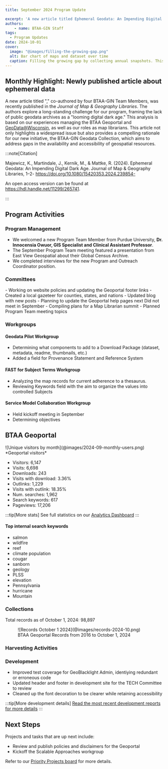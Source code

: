 ```yaml
---
title: September 2024 Program Update

excerpt: 'A new article titled Ephemeral Geodata: An Impending Digital Dark Age, co-authored by four BTAA-GIN Team Members, was recently published in the *Journal of Map & Geography Libraries*. The authors explore a long-standing challenge for our program, framing the lack of public geodata archives as a "ooming digital dark age.'
authors:
    - name: BTAA-GIN Staff
tags:
  - Program Updates
date: 2024-10-01
cover:
  image: "@images/filling-the-growing-gap.png"
  alt: Bar chart of maps and dataset over time
  caption: Filling the growing gap by collecting annual snapshots. This stepped temporal bar chart shows geospatial resources with the subject “Roads” for BTAA library-held maps, datasets available in data clearinghouses across the BTAA states, and the University of Wisconsin-Madison's Robinson Map Library collections as of April 202- (Illustration from the cited article.
---
```


<div class="monthly-highlight">

## Monthly Highlight: Newly published article about ephemeral data


A new article titled "[](https://doi.org/10.1080/15420353.2024.2398542)," co-authored by four BTAA-GIN Team Members, was recently published in the *Journal of Map & Geography Libraries*. The authors explore a long-standing challenge for our program, framing the lack of public geodata archives as a "looming digital dark age." This analysis is based on our experiences managing the BTAA Geoportal and [GeoData@Wisconsin](https://geodata.wisc.edu), as well as our roles as map librarians. This article not only highlights a widespread issue but also provides a compelling rationale for our new initiative, the BTAA-GIN Geodata Collection, which aims to address gaps in the availability and accessibility of geospatial resources.


:::note[Citation]

Majewicz, K., Martindale, J., Kernik, M., & Mattke, R. (2024). Ephemeral Geodata: An Impending Digital Dark Age. Journal of Map & Geography Libraries, 1–2- https://doi.org/10.1080/15420353.2024.239854- 

An open access version can be found at https://hdl.handle.net/11299/265741.

:::
</div>


## Program Activities

### Program Management

* We welcomed a new Program Team Member from Purdue University, **Dr. Innocensia Owuor, GIS Specialist and Clinical Assistant Professor**.
* The September Program Team meeting featured a presentation from East View Geospatial about their Global Census Archive.
* We completed interviews for the new Program and Outreach Coordinator position.


### Committees

<CardGrid>
  <Card title="TECHnology">
    - Working on website policies and updating the Geoportal footer links
    - Created a local gazeteer for counties, states, and nations
  </Card>

  <Card title="Community Engagement">
    - Updated blog with new posts
    - Planning to update the Geoportal help pages next
  </Card>

  <Card title="Knowledge">
    Did not meet in September
  </Card>

  <Card title="Coordination">
    - Compiling plans for a Map Librarian summit
    - Planned Program Team meeting topics
  </Card>
</CardGrid>

### Workgroups

<Card>

#### Geodata Pilot Workgroup

* Determining what components to add to a Download Package (dataset, metadata, readme, thumbnails, etc.)
* Added a field for Provenance Statement and Reference System

#### FAST for Subject Terms Workgroup

* Analyzing the map records for current adherence to a thesaurus.
* Reviewing Keywords field with the aim to organize the values into controlled Subjects

#### Service Model Collaboration Workgroup

* Held kickoff meeting in September
* Determining objectives	
	
</Card>


## BTAA Geoportal 

<TwoThirdsLayout>
<div slot="left">
![Unique visitors by month](@images/2024-09-monthly-users.png)
*Geoportal visitors*
</div>
<div slot="right">
<div class="compact-list">

* Visitors:	6,147
* Visits: 6,698
* Downloads: 243	 
* Visits with download: 3.36%	
* Outlinks: 1,229
* Visits with outlink: 18.35%
* Num. searches: 1,962
* Search keywords: 617
* Pageviews: 17,206
</div>
</div>
</TwoThirdsLayout>


:::tip[More stats]
See full statistics on our [Analytics Dashboard](https://tableau.umn.edu/t/UL/views/BTAAGeoportalusageMatomo/Monthlycharts?%3Aembed=y&%3AisGuestRedirectFromVizportal=y)
:::

#### Top internal search keywords
<ChipList class="not-content">

- salmon
- wildfire
- reef
- climate population
- cougar
- sanborn
- geology
- PLSS
- elevation
- Pennsylvania
- hurricane
- Mountain 

</ChipList>

### Collections

<p class="records-total">Total records as of October 1, 2024: 98,897</p>

<figure markdown="span">
  ![Records October 1 2024](@images/records-2024-10.png)
  <figcaption>BTAA Geoportal Records from 2016 to 
October 1, 2024</figcaption>
</figure>


###  Harvesting Activities

<Table
  src="src/tables/harvests_2024-09.csv"
    columns={[
    { key: "Task",   width: "50%", filter: "text",  wrap: "nowrap",  render: "markdown" },
    { key: "Records added",  width: "25%", filter: "text"},
    { key: "Records retired",   width: "25%", filter: "text" },
  ]}
/>

### Development

* Improved test coverage for GeoBlacklight Admin, identiying redundant or erroneous code
* Updated header and footer in development site for the TECH Committee to review
* Cleaned up the font decoration to be clearer while retaining accessibility


:::tip[More development details]
[Read the most recent development reports for more details](https://docs.google.com/document/d/1wnDkQLP2IcLxei_OG-sRcDLdLtZvFW9hd4wmuL1n6fA)
:::

## Next Steps

Projects and tasks that are up next include:

* Review and publish policies and disclaimers for the Geoportal
* Kickoff the Scalable Approaches workgroup

Refer to our [Priority Projects board](https://github.com/orgs/geobtaa/projects/22/views/5) for more details.

